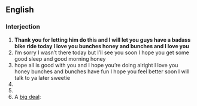 ==English==

===Interjection===
{{en-interj}}

# '''Thank you for letting him do this and I will let you guys have a badass bike ride today I love you bunches honey and bunches and I love you'''  
# I’m sorry I wasn’t there today but I’ll see you soon I hope you get some good sleep and good morning honey 
# hope all is good with you and I hope you’re doing alright I love you honey bunches and bunches   have fun I hope you feel better soon I will talk to ya later sweetie 
# 
# 
# '''{{lb|en|especially|humorous}}''' A [[big deal]]: {{initialism of|[[big]] [[fucking]] [[deal]]|lang=en}}